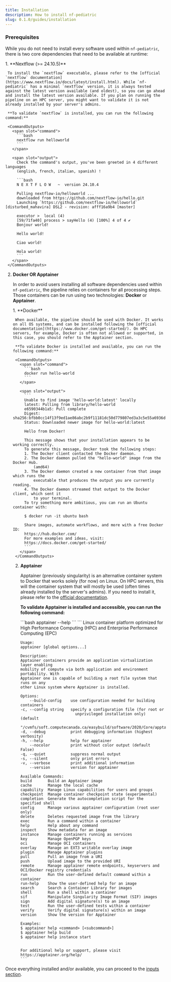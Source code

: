 ```yaml
---
title: Installation
description: How to install nf-pediatric
slug: 0.1.0/guides/installation
---
```



### **Prerequisites**

While you do not need to install every software used within `nf-pediatric`, there is two core dependencies that need to be available at runtime:

<Steps>
  1. **Nextflow (>= 24.10.5)**

     To install the `nextflow` executable, please refer to the [official `nextflow` documentation](https://www.nextflow.io/docs/latest/install.html). While `nf-pediatric` has a minimal `nextflow` version, it is always tested against the latest version available (and oldest), so you can go ahead and install the latest version available. If you plan on running the pipeline on an HPC server, you might want to validate it is not already installed by your server's admins.

     **To validate `nextflow` is installed, you can run the following command:**

     <CommandOutputs>
       <span slot="command">
         ```bash
         nextflow run helloworld
         ```
       </span>

       <span slot="output">
         Check the command's output, you've been greeted in 4 different languages
         (english, french, italian, spanish) !

         ```bash
         N E X T F L O W   ~  version 24.10.4

         Pulling nextflow-io/helloworld ...
         downloaded from https://github.com/nextflow-io/hello.git
         Launching `https://github.com/nextflow-io/helloworld` [disturbed_mahavira] DSL2 - revision: afff16a9b4 [master]

         executor >  local (4)
         [59/71fa40] process > sayHello (4) [100%] 4 of 4 ✔
         Bonjour world!

         Hello world!

         Ciao world!

         Hola world!
         ```
       </span>
     </CommandOutputs>

  2. **Docker OR Apptainer**

     In order to avoid users installing all software dependencies used within `nf-pediatric`, the pipeline relies on containers for all processing steps. Those containers can be run using two technologies: **Docker** or **Apptainer**.

     <Steps>
       1. **Docker**

          When available, the pipeline should be used with Docker. It works on all OS systems, and can be installed following the [official documentation](https://www.docker.com/get-started/). On HPC servers, for example, Docker is often not allowed or supported, in this case, you should refer to the Apptainer section.

          **To validate Docker is installed and available, you can run the following command:**

          <CommandOutputs>
            <span slot="command">
              ```bash
              docker run hello-world
              ```
            </span>

            <span slot="output">
              ```
              Unable to find image 'hello-world:latest' locally
              latest: Pulling from library/hello-world
              e6590344b1a5: Pull complete 
              Digest: sha256:bfbb0cc14f13f9ed1ae86abc2b9f11181dc50d779807ed3a3c5e55a6936dbdd5
              Status: Downloaded newer image for hello-world:latest

              Hello from Docker!

              This message shows that your installation appears to be working correctly.
              To generate this message, Docker took the following steps:
              1. The Docker client contacted the Docker daemon.
              2. The Docker daemon pulled the "hello-world" image from the Docker Hub.
                  (amd64)
              3. The Docker daemon created a new container from that image which runs the
                  executable that produces the output you are currently reading.
              4. The Docker daemon streamed that output to the Docker client, which sent it
                  to your terminal.
              To try something more ambitious, you can run an Ubuntu container with:

              $ docker run -it ubuntu bash

              Share images, automate workflows, and more with a free Docker ID:
              https://hub.docker.com/
              For more examples and ideas, visit:
              https://docs.docker.com/get-started/
              ```
            </span>
          </CommandOutputs>

       2. **Apptainer**

          Apptainer (previously singularity) is an alternative container system to Docker that works solely (for now) on Linux. On HPC servers, this will the container system that will mostly be used (often times already installed by the server's admins). If you need to install it, please refer to the [official documentation](https://apptainer.org/docs/user/latest/quick_start.html#installation).

          **To validate Apptainer is installed and accessible, you can run the following command:**

          <CommandOutputs>
            <span slot="command">
              ```bash
              apptainer --help
              ```
            </span>

            <span slot="output">
              ```
              Linux container platform optimized for High Performance Computing (HPC) and
              Enterprise Performance Computing (EPC)

              Usage:
              apptainer [global options...]

              Description:
              Apptainer containers provide an application virtualization layer enabling
              mobility of compute via both application and environment portability. With
              Apptainer one is capable of building a root file system that runs on any
              other Linux system where Apptainer is installed.

              Options:
                  --build-config    use configuration needed for building containers
              -c, --config string   specify a configuration file (for root or
                                      unprivileged installation only) (default
                                      "/cvmfs/soft.computecanada.ca/easybuild/software/2020/Core/apptainer/1.2.4/etc/apptainer/apptainer.conf")
              -d, --debug           print debugging information (highest verbosity)
              -h, --help            help for apptainer
                  --nocolor         print without color output (default False)
              -q, --quiet           suppress normal output
              -s, --silent          only print errors
              -v, --verbose         print additional information
                  --version         version for apptainer

              Available Commands:
              build       Build an Apptainer image
              cache       Manage the local cache
              capability  Manage Linux capabilities for users and groups
              checkpoint  Manage container checkpoint state (experimental)
              completion  Generate the autocompletion script for the specified shell
              config      Manage various apptainer configuration (root user only)
              delete      Deletes requested image from the library
              exec        Run a command within a container
              help        Help about any command
              inspect     Show metadata for an image
              instance    Manage containers running as services
              key         Manage OpenPGP keys
              oci         Manage OCI containers
              overlay     Manage an EXT3 writable overlay image
              plugin      Manage Apptainer plugins
              pull        Pull an image from a URI
              push        Upload image to the provided URI
              remote      Manage apptainer remote endpoints, keyservers and OCI/Docker registry credentials
              run         Run the user-defined default command within a container
              run-help    Show the user-defined help for an image
              search      Search a Container Library for images
              shell       Run a shell within a container
              sif         Manipulate Singularity Image Format (SIF) images
              sign        Add digital signature(s) to an image
              test        Run the user-defined tests within a container
              verify      Verify digital signature(s) within an image
              version     Show the version for Apptainer

              Examples:
              $ apptainer help <command> [<subcommand>]
              $ apptainer help build
              $ apptainer help instance start


              For additional help or support, please visit https://apptainer.org/help/
              ```
            </span>
          </CommandOutputs>
     </Steps>
</Steps>

Once everything installed and/or available, you can proceed to the [inputs section](/nf-pediatric/0.1.0/guides/inputs).
